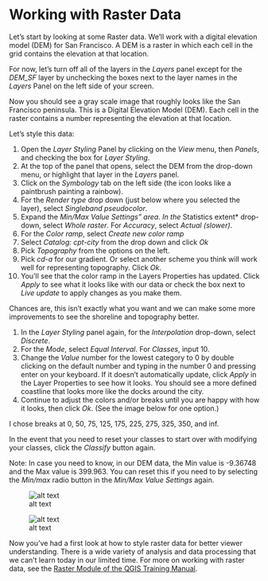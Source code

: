 # Working with Raster Data

Let's start by looking at some Raster data.  We'll work with a digital elevation model (DEM) for San Francisco.  A DEM is a raster in which each cell in the grid contains the elevation at that location.

For now, let's turn off all of the layers in the *Layers* panel except for the *DEM_SF* layer by unchecking the boxes next to the layer names in the *Layers* Panel on the left side of your screen.

Now you should see a gray scale image that roughly looks like the San Francisco peninsula.  This is a Digital Elevation Model (DEM).  Each cell in the raster contains a number representing the elevation at that location.  

Let's style this data:

1. Open the *Layer Styling* Panel by clicking on the *View* menu, then *Panels*, and checking the box for *Layer Styling*.
1. At the top of the panel that opens, select the DEM from the drop-down menu, or highlight that layer in the *Layers* panel.
1. Click on the *Symbology* tab on the left side (the icon looks like a paintbrush painting a rainbow).
1. For the *Render type* drop down (just below where you selected the layer), select *Singleband pseudocolor*.
1. Expand the *Min/Max Value Settings" area.  In the *Statistics extent* drop-down, select *Whole raster*.  For *Accuracy*, select *Actual (slower)*.
1. For the *Color ramp*, select *Create new color ramp*
1. Select *Catalog: cpt-city* from the drop down and click *Ok*
1. Pick *Topography* from the options on the left.
1. Pick *cd-a* for our gradient.  Or select another scheme you think will work well for representing topography.  Click *Ok*.
1. You'll see that the color ramp in the Layers Properties has updated.  Click *Apply* to see what it looks like with our data or check the box next to *Live update* to apply changes as you make them.

Chances are, this isn't exactly what you want and we can make some more improvements to see the shoreline and topography better.  

1. In the *Layer Styling* panel again, for the *Interpolation* drop-down, select *Discrete*.
1. For the *Mode*, select *Equal Interval*. For *Classes*, input 10.
1. Change the *Value* number for the lowest category to 0 by double clicking on the default number and typing in the number 0 and pressing enter on your keyboard.  If it doesn't automatically update, click *Apply* in the Layer Properties to see how it looks.  You should see a more defined coastline that looks more like the docks around the city.
1. Continue to adjust the colors and/or breaks until you are happy with how it looks, then click *Ok*.  (See the image below for one option.)

I chose breaks at 0, 50, 75, 125, 175, 225, 275, 325, 350, and inf.

In the event that you need to reset your classes to start over with modifying your classes, click the *Classify* button again.

Note: In case you need to know, in our DEM data, the Min value is -9.36748 and the Max value is 399.963.  You can reset this if you need to by selecting the *Min/max* radio button in the *Min/Max Value Settings* again.

![alt text](./images/Raster_LayerProperties.PNG "Layer properties for DEM")

![alt text](./images/Raster_DEM.PNG "Digital Elevation Model with a continuous color ramp")

Now you've had a first look at how to style raster data for better viewer understanding.  There is a wide variety of analysis and data processing that we can't learn today in our limited time.  For more on working with raster data, see the [Raster Module of the QGIS Training Manual](https://docs.qgis.org/3.10/en/docs/user_manual/working_with_raster/index.html).
